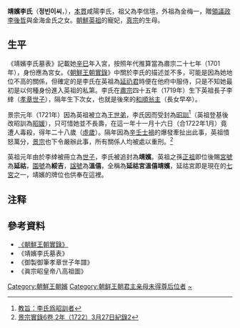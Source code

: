 '''靖嬪李氏'''（'''정빈이씨'''，{{bd|1694年||1722年|1月3日<ref>《靖嬪含城李氏墓誌》：「……辛丑十一月十六卒……」</ref>|catIdx=}}），[[本貫|本貫]]咸陽李氏，祖父為李信瑄，外祖為金梅一，贈[[領議政|領議政]][[李後哲|李後哲]]與金海金氏之女。[[朝鮮英祖|朝鮮英祖]]的寵妃，[[朝鲜真宗|真宗]]的生母。

==生平==
《靖嬪李氏墓表》記載她[[辛巳|辛巳]]年入宮，按照年代推算當為肅宗二十七年（1701年），身份應為宮女。《[[朝鮮王朝實錄|朝鮮王朝實錄]]》中關於李氏的描述並不多，可能是因為她地位不高的關係，但確定的是李氏在英祖為[[延礽君|延礽君]]時便在他府中服侍，只是不知她最初是以何種身份進入英祖的私第。李氏在[[朝鮮肅宗|肅宗]]四十五年（1719年）生下英祖長子李緈（[[朝鲜真宗|孝章世子]]），隔年生下次女，也就是後來的[[和順翁主|和順翁主]]（長女早卒）。

景宗元年（1721年）因為英祖被立為[[王世弟|王世弟]]，李氏因而受封為[[昭訓|昭訓]]<ref>[http://223.194.62.57/img/book2/8/JE_A_80118/JE_A_80118_001_000011.gif 教旨：李氏爲昭訓者]</ref>（英祖登基後改昭訓為[[昭媛|昭媛]]），只可惜她並不長壽，在這一年十一月十六日（合1722年1月）竟遭人毒殺，得年二十八歲（[[虛歲|虛歲]]）。隔年因為[[辛壬士禍|辛壬士禍]]的爆發牽扯出此事，英祖憤怒萬分，[[朝鮮景宗|景宗]]也下令嚴辦此事，所有關係人均被處以重刑。<ref>[http://sillok.history.go.kr/id/kta_10203027_002 景宗實錄6卷,2年（1722）3月27日紀錄2]</ref>

英祖元年由於李緈被冊立為[[世子|世子]]，李氏被追封為'''靖嬪'''。英祖之孫[[朝鮮正祖|正祖]]即位後賜[[宮號|宮號]]為'''延祜'''，[[園號|園號]]為'''綏吉'''，[[諡號|諡號]]為'''溫僖'''，全稱為'''延祜宮溫僖靖嬪'''，延祜宮即是現在的[[七宮|七宮]]之一，靖嬪的牌位也供奉在這裡。

== 注释 ==
<references/>

==參考資料==
*[http://sillok.history.go.kr/main/main.jsp 《朝鮮王朝實錄》] {{Wayback|url=http://sillok.history.go.kr/main/main.jsp |date=20150905161523 }} 
*《靖嬪李氏墓表》
*《御製御筆孝章世子年譜》
*《眞宗昭皇帝八高祖圖》

{{李朝王后及大韓皇后}}

[[Category:朝鮮王朝嬪|Category:朝鮮王朝嬪]]
[[Category:朝鲜王朝君主亲母未得尊后位者|Category:朝鲜王朝君主亲母未得尊后位者]]
[[Category:咸阳李氏|~]]